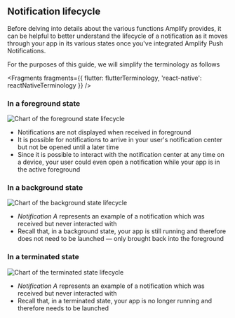 ## Notification lifecycle

Before delving into details about the various functions Amplify provides, it can be helpful to better understand the lifecycle of a notification as it moves through your app in its various states once you've integrated Amplify Push Notifications.

For the purposes of this guide, we will simplify the terminology as follows


<Fragments
  fragments={{
    flutter: flutterTerminology,
    'react-native': reactNativeTerminology
  }}
/>

### In a foreground state

![Chart of the foreground state lifecycle](/images/push-notifications/cross-platform-lifecycle/pn-lifecycle-foreground.png)

- Notifications are not displayed when received in foreground
- It is possible for notifications to arrive in your user's notification center but not be opened until a later time
- Since it is possible to interact with the notification center at any time on a device, your user could even open a notification while your app is in the active foreground

### In a background state

![Chart of the background state lifecycle](/images/push-notifications/cross-platform-lifecycle/pn-lifecycle-background.png)

- _Notification A_ represents an example of a notification which was received but never interacted with
- Recall that, in a background state, your app is still running and therefore does not need to be launched — only brought back into the foreground

### In a terminated state

![Chart of the terminated state lifecycle](/images/push-notifications/cross-platform-lifecycle/pn-lifecycle-terminated.png)

- _Notification A_ represents an example of a notification which was received but never interacted with
- Recall that, in a terminated state, your app is no longer running and therefore needs to be launched
